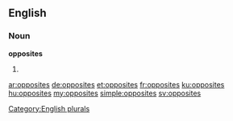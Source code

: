 ==English==

===Noun===
'''opposites'''

# {{plural of|opposite}}

[[Category:English plurals]]

[[ar:opposites]]
[[de:opposites]]
[[et:opposites]]
[[fr:opposites]]
[[ku:opposites]]
[[hu:opposites]]
[[my:opposites]]
[[simple:opposites]]
[[sv:opposites]]